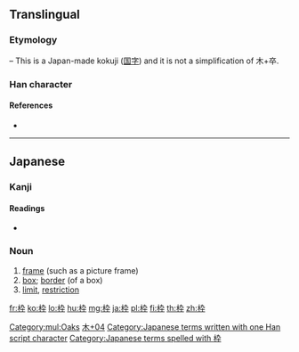 ==Translingual==

===Etymology===
{{Han compound|木|卆}} – This is a Japan-made kokuji ([[国字]]) and it is not a simplification of 木+卒.

===Han character===
{{Han char|rn=75|rad=木|as=04|sn=8|four=|canj=DKNJ|ids=⿰木卆}}

====References====
* {{Han ref|kx=0517.011|dkj=14576|hdz=21173.091|uh=67A0|ud=26528}}

[[Category:mul:Oaks]]

----

==Japanese==

===Kanji===
{{ja-kanji|grade=c|rs=木04}}

====Readings====
* {{ja-readings|on=|kun=[[わく]] (waku)}}

===Noun===
{{ja-noun|わく}}

# [[frame]] (such as a picture frame)
# [[box]]; [[border]] (of a box)
# [[limit]], [[restriction]]

[[Category:Japanese-only CJKV Characters|木+04]]
[[Category:Japanese terms written with one Han script character]]
[[Category:Japanese terms spelled with 枠]]

[[fr:枠]]
[[ko:枠]]
[[lo:枠]]
[[hu:枠]]
[[mg:枠]]
[[ja:枠]]
[[pl:枠]]
[[fi:枠]]
[[th:枠]]
[[zh:枠]]